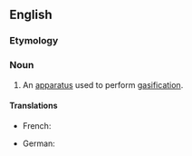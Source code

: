 ==English==

===Etymology===
{{suffix|en|gasify|er}}

===Noun===
{{en-noun}}

# An [[apparatus]] used to perform [[gasification]].

====Translations====
{{trans-top|apparatus used to perform gasification}}
* French: {{t+|fr|gazéificateur|m}}
{{trans-mid}}
* German: {{t+|de|Vergaser|m}}
{{trans-bottom}}